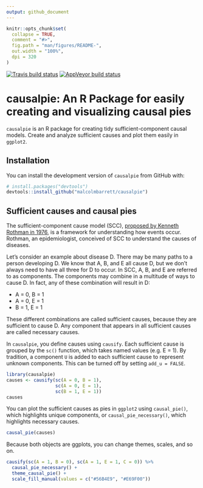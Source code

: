 ```yaml
---
output: github_document
---
```


<!-- README.md is generated from README.Rmd. Please edit that file -->

```r
knitr::opts_chunk$set(
  collapse = TRUE,
  comment = "#>",
  fig.path = "man/figures/README-",
  out.width = "100%",
  dpi = 320
)
```
[![Travis build status](https://travis-ci.org/malcolmbarrett/causalpie.svg?branch=master)](https://travis-ci.org/malcolmbarrett/causalpie) [![AppVeyor build status](https://ci.appveyor.com/api/projects/status/github/malcolmbarrett/causalpie?branch=master&svg=true)](https://ci.appveyor.com/project/malcolmbarrett/causalpie)

# causalpie: An R Package for easily creating and visualizing causal pies

`causalpie` is an R package for creating tidy sufficient-component causal models. Create and analyze sufficient causes and plot them easily in `ggplot2`.

## Installation

You can install the development version of `causalpie` from GitHub with:

``` r
# install.packages("devtools")
devtools::install_github("malcolmbarrett/causalpie")
```

## Sufficient causes and causal pies

The sufficient-component cause model (SCC), [proposed by Kenneth Rothman in 1976](https://pdfs.semanticscholar.org/4da7/76ed2ee2119e70ae46798056baf0f9d69316.pdf), is a framework for understanding how events occur. Rothman, an epidemiologist, conceived of SCC to understand the causes of diseases. 

Let's consider an example about disease D. There may be many paths to a person developing D. We know that A, B, and E all cause D, but we don't always need to have all three for D to occur. In SCC, A, B, and E are referred to as components. The components may combine in a multitude of ways to cause D. In fact, any of these combination will result in D:

* A = 0, B = 1
* A = 0, E = 1
* B = 1, E = 1

These different combinations are called sufficient causes, because they are sufficient to cause D. Any component that appears in all sufficient causes are called necessary causes.

In `causalpie`, you define causes using `causify`. Each sufficient cause is grouped by the `sc()` function, which takes named values (e.g. E = 1). By tradition, a component `U` is added to each sufficient cause to represent unknown components. This can be turned off by setting `add_u = FALSE`.

```r
library(causalpie)
causes <- causify(sc(A = 0, B = 1), 
                  sc(A = 0, E = 1), 
                  sc(B = 1, E = 1))
causes
```

You can plot the sufficient causes as pies in `ggplot2` using `causal_pie()`, which highlights unique components, or `causal_pie_necessary()`, which highlights necessary causes.

```r
causal_pie(causes)
```

Because both objects are ggplots, you can change themes, scales, and so on.

```r
causify(sc(A = 1, B = 0), sc(A = 1, E = 1, C = 0)) %>% 
  causal_pie_necessary() +
  theme_causal_pie() +
  scale_fill_manual(values = c("#56B4E9", "#E69F00"))
```

